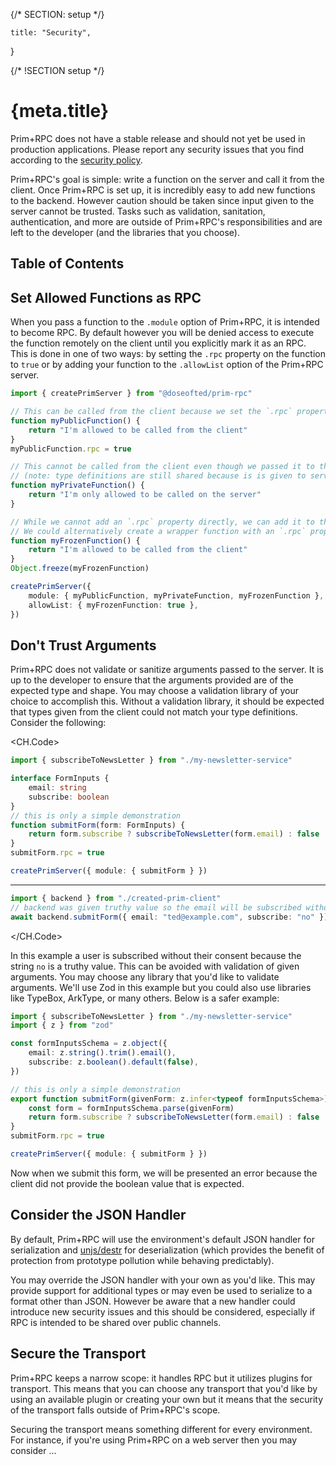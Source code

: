 {/* SECTION: setup */}

	title: "Security",
}

{/* !SECTION setup */}

# {meta.title}

<Alert prose icon="carbon:information">

Prim+RPC does not have a stable release and should not yet be used in production applications. Please report any
security issues that you find according to the [security policy](https://github.com/doseofted/prim-rpc/security/policy).

</Alert>

Prim+RPC's goal is simple: write a function on the server and call it from the client. Once Prim+RPC is set up, it is
incredibly easy to add new functions to the backend. However caution should be taken since input given to the server
cannot be trusted. Tasks such as validation, sanitation, authentication, and more are outside of Prim+RPC's
responsibilities and are left to the developer (and the libraries that you choose).

## Table of Contents

## Set Allowed Functions as RPC

When you pass a function to the `.module` option of Prim+RPC, it is intended to become RPC. By default however you will
be denied access to execute the function remotely on the client until you explicitly mark it as an RPC. This is done in
one of two ways: by setting the `.rpc` property on the function to `true` or by adding your function to the `.allowList`
option of the Prim+RPC server.

```ts
import { createPrimServer } from "@doseofted/prim-rpc"

// This can be called from the client because we set the `.rpc` property to `true`
function myPublicFunction() {
	return "I'm allowed to be called from the client"
}
myPublicFunction.rpc = true

// This cannot be called from the client even though we passed it to the client
// (note: type definitions are still shared because is is given to server below)
function myPrivateFunction() {
	return "I'm only allowed to be called on the server"
}

// While we cannot add an `.rpc` property directly, we can add it to the allow list below
// We could alternatively create a wrapper function with an `.rpc` property that calls `myFrozenFunction()`
function myFrozenFunction() {
	return "I'm allowed to be called from the client"
}
Object.freeze(myFrozenFunction)

createPrimServer({
	module: { myPublicFunction, myPrivateFunction, myFrozenFunction },
	allowList: { myFrozenFunction: true },
})
```

## Don't Trust Arguments

Prim+RPC does not validate or sanitize arguments passed to the server. It is up to the developer to ensure that the
arguments provided are of the expected type and shape. You may choose a validation library of your choice to accomplish
this. Without a validation library, it should be expected that types given from the client could not match your type
definitions. Consider the following:

<CH.Code>

```typescript server.ts
import { subscribeToNewsLetter } from "./my-newsletter-service"

interface FormInputs {
	email: string
	subscribe: boolean
}
// this is only a simple demonstration
function submitForm(form: FormInputs) {
	return form.subscribe ? subscribeToNewsLetter(form.email) : false
}
submitForm.rpc = true

createPrimServer({ module: { submitForm } })
```

---

```typescript client.ts
import { backend } from "./created-prim-client"
// backend was given truthy value so the email will be subscribed without their consent
await backend.submitForm({ email: "ted@example.com", subscribe: "no" })
```

</CH.Code>

In this example a user is subscribed without their consent because the string `no` is a truthy value. This can be
avoided with validation of given arguments. You may choose any library that you'd like to validate arguments. We'll use
Zod in this example but you could also use libraries like TypeBox, ArkType, or many others. Below is a safer example:

```typescript
import { subscribeToNewsLetter } from "./my-newsletter-service"
import { z } from "zod"

const formInputsSchema = z.object({
	email: z.string().trim().email(),
	subscribe: z.boolean().default(false),
})

// this is only a simple demonstration
export function submitForm(givenForm: z.infer<typeof formInputsSchema>) {
	const form = formInputsSchema.parse(givenForm)
	return form.subscribe ? subscribeToNewsLetter(form.email) : false
}
submitForm.rpc = true

createPrimServer({ module: { submitForm } })
```

Now when we submit this form, we will be presented an error because the client did not provide the boolean value that is
expected.

## Consider the JSON Handler

By default, Prim+RPC will use the environment's default JSON handler for serialization and
[unjs/destr](https://github.com/unjs/destr) for deserialization (which provides the benefit of protection from prototype
pollution while behaving predictably).

You may override the JSON handler with your own as you'd like. This may provide support for additional types or may even
be used to serialize to a format other than JSON. However be aware that a new handler could introduce new security
issues and this should be considered, especially if RPC is intended to be shared over public channels.

## Secure the Transport

Prim+RPC keeps a narrow scope: it handles RPC but it utilizes plugins for transport. This means that you can choose any
transport that you'd like by using an available plugin or creating your own but it means that the security of the
transport falls outside of Prim+RPC's scope.

Securing the transport means something different for every environment. For instance, if you're using Prim+RPC on a web
server then you may consider ...
